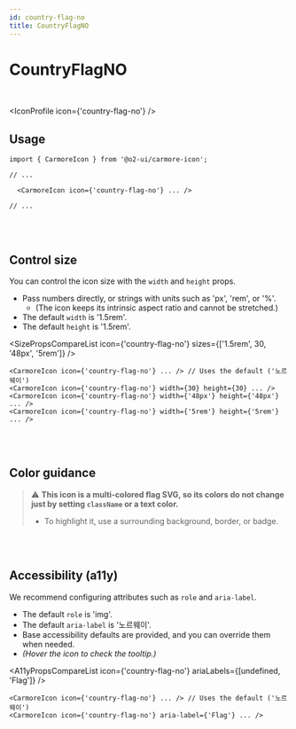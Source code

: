 ```yaml
---
id: country-flag-no
title: CountryFlagNO
---
```




# CountryFlagNO

<br />

<IconProfile icon={'country-flag-no'} />

## Usage

```tsx
import { CarmoreIcon } from '@o2-ui/carmore-icon';

// ...

  <CarmoreIcon icon={'country-flag-no'} ... />

// ...
```

<br />
<br />

## Control size

You can control the icon size with the `width` and `height` props.

- Pass numbers directly, or strings with units such as 'px', 'rem', or '%'.
  - (The icon keeps its intrinsic aspect ratio and cannot be stretched.)
- The default `width` is '1.5rem'.
- The default `height` is '1.5rem'.

<SizePropsCompareList icon={'country-flag-no'} sizes={['1.5rem', 30, '48px', '5rem']} />

```tsx
<CarmoreIcon icon={'country-flag-no'} ... /> // Uses the default ('노르웨이')
<CarmoreIcon icon={'country-flag-no'} width={30} height={30} ... />
<CarmoreIcon icon={'country-flag-no'} width={'48px'} height={'48px'} ... />
<CarmoreIcon icon={'country-flag-no'} width={'5rem'} height={'5rem'} ... />
```

<br />
<br />

## Color guidance

> ⚠️ <b>This icon is a multi-colored flag SVG, so its colors do not change just by setting `className` or a text color.</b>
>
> - To highlight it, use a surrounding background, border, or badge.

<br />
<br />

## Accessibility (a11y)

We recommend configuring attributes such as `role` and `aria-label`.

- The default `role` is 'img'.
- The default `aria-label` is '노르웨이'.
- Base accessibility defaults are provided, and you can override them when needed.
- _(Hover the icon to check the tooltip.)_

<A11yPropsCompareList icon={'country-flag-no'} ariaLabels={[undefined, 'Flag']} />

```tsx
<CarmoreIcon icon={'country-flag-no'} ... /> // Uses the default ('노르웨이')
<CarmoreIcon icon={'country-flag-no'} aria-label={'Flag'} ... />
```
